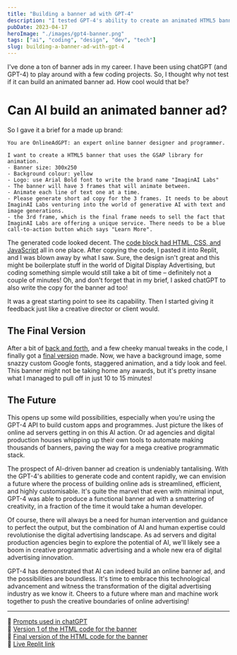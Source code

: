 ```yaml
---
title: "Building a banner ad with GPT-4"
description: "I tested GPT-4's ability to create an animated HTML5 banner ad from a simple brief. This post documents the process, from the initial boilerplate code to a more refined final version after providing feedback."
pubDate: 2023-04-17
heroImage: "./images/gpt4-banner.png"
tags: ["ai", "coding", "design", "dev", "tech"]
slug: building-a-banner-ad-with-gpt-4
---
```



I've done a ton of banner ads in my career. I have been using chatGPT (and GPT-4) to play around with a few coding projects. So, I thought why not test if it can build an animated banner ad. How cool would that be?

# Can AI build an animated banner ad?

So I gave it a brief for a made up brand:

```plaintext
You are OnlineAdGPT: an expert online banner designer and programmer.

I want to create a HTML5 banner that uses the GSAP library for animation.
- Banner size: 300x250
- Background colour: yellow
- Logo: use Arial Bold font to write the brand name "ImaginAI Labs"
- The banner will have 3 frames that will animate between.
- Animate each line of text one at a time.
- Please generate short ad copy for the 3 frames. It needs to be about ImaginAI Labs venturing into the world of generative AI with text and image generations.
- the 3rd frame, which is the final frame needs to sell the fact that ImaginAI Labs are offering a unique service. There needs to be a blue call-to-action button which says "Learn More".

```

The generated code looked decent. The [code block had HTML, CSS, and JavaScript](https://github.com/hashmil/gpt4-banner-test/blob/main/v1.html) all in one place. After copying the code, I pasted it into Replit, and I was blown away by what I saw. Sure, the design isn't great and this might be boilerplate stuff in the world of Digital Display Advertising, but coding something simple would still take a bit of time – definitely not a couple of minutes! Oh, and don't forget that in my brief, I asked chatGPT to also write the copy for the banner ad too!

<Vimeo id="https://vimeo.com/818550369" />

It was a great starting point to see its capability. Then I started giving it feedback just like a creative director or client would.

## The Final Version

After a bit of [back and forth](https://github.com/hashmil/gpt4-banner-test/blob/main/GPT4-banner-prompts.md), and a few cheeky manual tweaks in the code, I finally got a [final version](https://replit.com/@hashmil/CandA-Labs-Banner-v2) made. Now, we have a background image, some snazzy custom Google fonts, staggered animation, and a tidy look and feel. This banner might not be taking home any awards, but it's pretty insane what I managed to pull off in just 10 to 15 minutes!

<Vimeo id="https://vimeo.com/818550388" />

## The Future

This opens up some wild possibilities, especially when you're using the GPT-4 API to build custom apps and programmes. Just picture the likes of online ad servers getting in on this AI action. Or ad agencies and digital production houses whipping up their own tools to automate making thousands of banners, paving the way for a mega creative programmatic stack.

The prospect of AI-driven banner ad creation is undeniably tantalising. With the GPT-4's abilities to generate code and content rapidly, we can envision a future where the process of building online ads is streamlined, efficient, and highly customisable. It's quite the marvel that even with minimal input, GPT-4 was able to produce a functional banner ad with a smattering of creativity, in a fraction of the time it would take a human developer.

Of course, there will always be a need for human intervention and guidance to perfect the output, but the combination of AI and human expertise could revolutionise the digital advertising landscape. As ad servers and digital production agencies begin to explore the potential of AI, we'll likely see a boom in creative programmatic advertising and a whole new era of digital advertising innovation.

GPT-4 has demonstrated that AI can indeed build an online banner ad, and the possibilities are boundless. It's time to embrace this technological advancement and witness the transformation of the digital advertising industry as we know it. Cheers to a future where man and machine work together to push the creative boundaries of online advertising!

---

🔗 [Prompts used in chatGPT](https://github.com/hashmil/gpt4-banner-test/blob/main/GPT4-banner-prompts.md)  
🔗 [Version 1 of the HTML code for the banner](https://github.com/hashmil/gpt4-banner-test/blob/main/v1.html)  
🔗 [Final version of the HTML code for the banner](https://github.com/hashmil/gpt4-banner-test/blob/main/v2.html)  
🔗 [Live Replit link](https://replit.com/@hashmil/CandA-Labs-Banner-v2)
